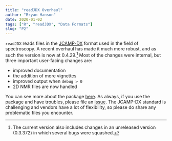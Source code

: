 ```yaml
---
title: "readJDX Overhaul"
author: "Bryan Hanson"
date: 2020-01-02
tags: ["R", "readJDX", "Data Formats"]
slug: "P2"
---
```


`readJDX` reads files in the [JCAMP-DX](http://www.jcamp-dx.org/) format used in the field of spectroscopy.  A recent overhaul has made it much more robust, and as such the version is now at 0.4.29.[^1]  Most of the changes were internal, but three important user-facing changes are:

* improved documentation
* the addition of more vignettes
* improved output when `debug > 0`
* 2D NMR files are now handled

You can see more about the package [here](https://CRAN.R-project.org/package=readJDX).  As always, if you use the package and have troubles, please file an [issue](https://github.com/bryanhanson/readJDX/issues).  The JCAMP-DX standard is challenging and vendors have a lot of flexibility, so please do share any problematic files you encounter.

[^1]: The current version also includes changes in an unreleased version (0.3.372) in which several bugs were squashed.
